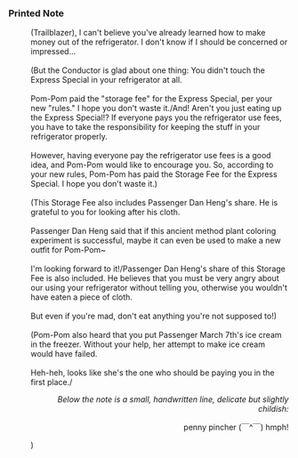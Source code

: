 ===Printed Note===
:(Trailblazer), I can't believe you've already learned how to make money out of the refrigerator. I don't know if I should be concerned or impressed...
:<br />(But the Conductor is glad about one thing: You didn't touch the Express Special in your refrigerator at all.
:<br />Pom-Pom paid the "storage fee" for the Express Special, per your new "rules." I hope you don't waste it./And! Aren't you just eating up the Express Special!? If everyone pays you the refrigerator use fees, you have to take the responsibility for keeping the stuff in your refrigerator properly.
:<br />However, having everyone pay the refrigerator use fees is a good idea, and Pom-Pom would like to encourage you. So, according to your new rules, Pom-Pom has paid the Storage Fee for the Express Special. I hope you don't waste it.)
:<br />(This Storage Fee also includes Passenger Dan Heng's share. He is grateful to you for looking after his cloth.
:<br />Passenger Dan Heng said that if this ancient method plant coloring experiment is successful, maybe it can even be used to make a new outfit for Pom-Pom~
:<br />I'm looking forward to it!/Passenger Dan Heng's share of this Storage Fee is also included. He believes that you must be very angry about our using your refrigerator without telling you, otherwise you wouldn't have eaten a piece of cloth.
:<br />But even if you're mad, don't eat anything you're not supposed to!)
:<br />(Pom-Pom also heard that you put Passenger March 7th's ice cream in the freezer. Without your help, her attempt to make ice cream would have failed.
:<br />Heh-heh, looks like she's the one who should be paying you in the first place./<div align="right">''Below the note is a small, handwritten line, delicate but slightly childish: ''</div>
:<div align="right">penny pincher (￣^￣) hmph!</div>)
